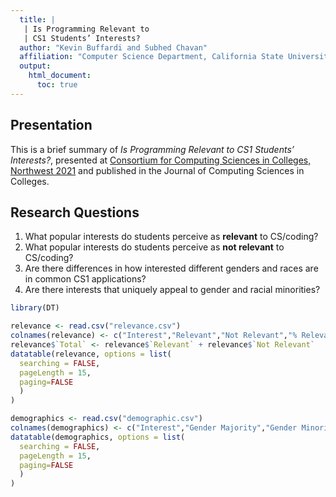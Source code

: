```yaml
---
  title: |
   | Is Programming Relevant to
   | CS1 Students’ Interests?
  author: "Kevin Buffardi and Subhed Chavan"
  affiliation: "Computer Science Department, California State University-Chico"
  output:
    html_document:
      toc: true
---
```

        
## Presentation

This is a brief summary of *Is Programming Relevant to CS1 Students’ Interests?*, presented at [Consortium for Computing Sciences in Colleges, Northwest 2021](http://www.ccsc.org/northwest/2021/) and published in the Journal of Computing Sciences in Colleges.

## Research Questions

1. What popular interests do students perceive as **relevant** to CS/coding? 
2. What popular interests do students perceive as **not relevant** to CS/coding?
3. Are there differences in how interested different genders and races are in common CS1 applications?
4. Are there interests that uniquely appeal to gender and racial minorities?

```r
library(DT)
```

```r
relevance <- read.csv("relevance.csv")
colnames(relevance) <- c("Interest","Relevant","Not Relevant","% Relevant")
relevance$`Total` <- relevance$`Relevant` + relevance$`Not Relevant`
datatable(relevance, options = list(
  searching = FALSE,
  pageLength = 15,
  paging=FALSE
  )
)
```

```r
demographics <- read.csv("demographic.csv")
colnames(demographics) <- c("Interest","Gender Majority","Gender Minority","Racial Majority", "Racial Minority","Major","Non-Major")
datatable(demographics, options = list(
  searching = FALSE,
  pageLength = 15,
  paging=FALSE
  )
)
```
        